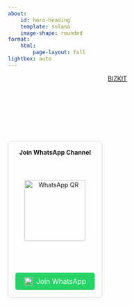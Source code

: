 ```yaml
---
about:
    id: hero-heading
    template: solana
    image-shape: rounded
format:
    html:
        page-layout: full
lightbox: auto
---
```


```{=html}
<style>
@import url('https://fonts.googleapis.com/css2?family=Noto+Sans+Devanagari:wght@400;700&display=swap');
@import url('https://fonts.googleapis.com/css2?family=Noto+Sans+Kannada:wght@400;700&display=swap');

/* Hindi Font */
.hi-font {
  font-family: 'Noto Sans Devanagari', sans-serif;
  font-size: 19px;
  line-height: 1.6;
}

/* Kannada Font */
.kn-font {
  font-family: 'Noto Sans Kannada', sans-serif;
  font-size: 19px;
  line-height: 1.6;
}

/* Tamil Font */
.ta-font {
  font-family: 'Catamaran', sans-serif;
  font-size: 17px;
  line-height: 1.6;
}

/* Telugu Font */
.te-font {
  font-family: 'Noto Sans Telugu', sans-serif;
  font-size: 17px;
  line-height: 1.6;
}

/* German Font */
.de-font {
  font-family: 'Noto Sans', sans-serif; /* Default for German */
  font-size: 19px;
  line-height: 1.6;
}

</style>
<!-- head.html additions -->
<header id="quarto-header" class="headroom fixed-top headroom--top headroom--bottom">
  <nav class="navbar navbar-expand-lg" data-bs-theme="dark">
    <div class="navbar-container container-fluid">
      <div class="navbar-brand-container mx-auto">
        <a class="navbar-brand" href="/">
          <span class="navbar-title">BIZKIT</span>
        </a>
      </div>
    </div> <!-- /container-fluid -->
  </nav>
</header>

<style>
  .intro-optin-wrapper {
    display: flex;
    flex-direction: row;
    gap: 2rem;
    align-items: flex-start;
    flex-wrap: wrap;
  }

  .intro-section {
    flex: 1 1 55%;
    min-width: 300px;
  }

  @media (max-width: 768px) {
    .intro-optin-wrapper {
      flex-direction: column;
    }
  }

  .optin-container {
    display: flex;
    flex-wrap: wrap;
    gap: 20px;
    justify-content: space-between;
    align-items: stretch;
  }

  .channel-box {
    flex: 1 1 300px;
    display: flex;
    flex-direction: column;
    justify-content: space-between;
    align-items: center;
    border: 1px solid #ddd;
    border-radius: 8px;
    padding: 1rem;
    box-shadow: 0 2px 6px rgba(0,0,0,0.05);
    text-align: center;
    min-height: 360px;
    box-sizing: border-box;
  }

  .qr-img {
    width: 140px;
    height: 140px;
    margin: 1rem 0;
  }

  .subscribe-btn {
    display: inline-flex;
    align-items: center;
    justify-content: center;
    gap: 0.5rem;
    background-color: #007bff;
    color: white;
    border: none;
    border-radius: 5px;
    padding: 10px 20px;
    cursor: pointer;
    font-size: 1rem;
    text-decoration: none;
    margin-top: 1rem;
  }

  .subscribe-btn img {
    height: 20px;
    width: 20px;
  }

  .intro-text {
    text-align: left;
    white-space: pre-line;
    line-height: 1.6;
    margin-bottom: 2rem;
    padding-right: 0.5rem;
  }

  .language-selector {
    display: flex;
    gap: 1rem;
    justify-content: flex-start;
    margin-bottom: 1rem;
    flex-wrap: wrap;
  }

  @media (max-width: 768px) {
    .optin-container {
      flex-direction: column;
      align-items: stretch;
    }
  }

  .heading-wrapper {
    display: flex;
    align-items: center;
    justify-content: space-between;
    flex-wrap: wrap;
    gap: 1rem;
    margin-bottom: 1rem;
  }

  .heading-wrapper h2 {
    margin: 0;
    font-size: 1.8rem;
  }  
</style>

<!-- body.qmd content -->
<script>
  function updateLanguage(lang) {
    const langs = {
      'en': {
        hiText: "Welcome",
        hiIntro: "BizKit is a blog built on a simple idea: explain business, economics, and financial concepts by connecting them to real-world events — in a relishable and easily digestible way (just like a good biscuit 🍪), and without jargon. A new story is published every week, crafted to be easy to read and understand.\n The goal is to spark genuine curiosity about business and economics — especially among young minds. While science and programming courses are often tailored for kids, very little is said about how economies and businesses actually work in a kid-friendly way.\n BizKit hopes to change that. By using technology and offering content in multiple languages, we aim to reach as many young learners as possible — including those outside the English-medium of education.\n You can explore the blog in your preferred language using the options at the top of the page. If you'd like to stay updated, feel free to subscribe via WhatsApp. I promise not to spam you.",
        whatsappStrongText: "Join WhatsApp Channel",
        whatsappQR: "/assets/landing/qr-whatsapp-en.png",
        whatsappLink: 'https://whatsapp.com/channel/0029VbAwFip59PwKCh7Wwi1F',
      },
      'hi': {
        hiText: "नमस्ते",
        hiIntro: "BizKit एक ब्लॉग है जो एक आसान से विचार पर बना है: बिज़नेस, इकॉनॉमिक्स और फाइनेंस की बातों को असली दुनिया की घटनाओं से जोड़कर इस तरह समझाना कि पढ़ने में मज़ा भी आए और समझना भी आसान हो — ठीक वैसे जैसे एक अच्छा बिस्किट 🍪 खाने में अच्छा लगता है। और हां, इसमें किसी तरह का भारी-भरकम टेक्निकल शब्दों (जैसे जार्गन) का इस्तेमाल नहीं होता। हर हफ्ते एक नई कहानी पब्लिश होती है, जिसे इस तरह लिखा जाता है कि हर कोई आसानी से पढ़ और समझ सके।\n इसका मकसद है कि बिज़नेस और इकॉनॉमिक्स को लेकर लोगों, खासकर बच्चों और युवाओं में, असली दिलचस्पी जगाई जाए। जैसे साइंस और प्रोग्रामिंग के लिए बच्चों के लिए कोर्स बनाए जाते हैं, वैसे इकॉनॉमी और बिज़नेस की समझ बच्चों के लिए बहुत कम दी जाती है।\n BizKit यही बदलना चाहता है। टेक्नोलॉजी की मदद से और कई भाषाओं में कंटेंट देकर हम ज़्यादा से ज़्यादा बच्चों और नए सीखने वालों तक पहुँचना चाहते हैं — खासकर उन तक जो इंग्लिश मीडियम से नहीं हैं।\n आप इस ब्लॉग को अपनी पसंद की भाषा में पढ़ सकते हैं — ऊपर दिए गए विकल्पों से भाषा बदल सकते हैं। अगर आप अपडेट रहना चाहते हैं, तो WhatsApp से सब्सक्राइब कर सकते हैं। मैं वादा करता हूँ कि आपको स्पैम नहीं भेजा जाएगा।",
        whatsappStrongText: "व्हाट्सएप चैनल से जुड़ें",
        whatsappQR: '/assets/landing/qr-whatsapp-hi.png',
        whatsappLink: 'https://whatsapp.com/channel/0029VbAl8ug4o7qMtawhPL30',
      },
      'kn': {
        hiText: "ನಮಸ್ಕಾರ",
        hiIntro: "BizKit ಎಂಬುದು ಒಂದು ಸರಳ ಆಲೋಚನೆಯ ಮೇಲೆ ನಿರ್ಮಿತವಾದ ಬ್ಲಾಗ್: ನಿಜ ಜೀವನದ ಘಟನಗಳಿಗೆ ಸಂಪರ್ಕ ಹೊಂದಿಸಿ ವ್ಯವಹಾರ, ಆರ್ಥಿಕಶಾಸ್ತ್ರ ಮತ್ತು ಹಣಕಾಸಿನ ವಿಚಾರಗಳನ್ನು ಸುಲಭವಾಗಿ ಅರ್ಥವಾಗುವ ರೀತಿಯಲ್ಲಿ (ಒಳ್ಳೆಯ ಬಿಸ್ಕತ್🍪 ತಿನ್ನುವಂತೆ) ವಿವರಿಸುವುದು — ಯಾವುದೇ ಕಷ್ಟದ ಶಬ್ದಗಳು ಇಲ್ಲದೆ. ಪ್ರತೀ ವಾರ ಓದಲು ಸುಲಭವಾದ ಹೊಸ ಕಥೆಯನ್ನು ಇಲ್ಲಿ ಪ್ರಕಟಿಸಲಾಗುತ್ತದೆ.\n ಈ ಬ್ಲಾಗ್‌ನ ಉದ್ದೇಶ, ವಿಶೇಷವಾಗಿ ಯುವಮನಸ್ಸುಗಳಲ್ಲಿ ವ್ಯವಹಾರ ಮತ್ತು ಆರ್ಥಿಕಶಾಸ್ತ್ರದ ಬಗ್ಗೆ ನಿಜವಾದ ಕುತೂಹಲವನ್ನು ಹುಟ್ಟಿಸುವುದು. ವಿಜ್ಞಾನ ಮತ್ತು ಪ್ರೋಗ್ರಾಮಿಂಗ್ ಪಾಠಗಳು ಮಕ್ಕಳಿಗೆ ಇರುತ್ತವೆ, ಆದರೆ ಆರ್ಥಿಕತೆ ಮತ್ತು ವ್ಯವಹಾರಗಳು ಹೇಗೆ ಕೆಲಸ ಮಾಡುತ್ತವೆ ಎಂಬುದು ಮಕ್ಕಳಿಗೆ ಅರ್ಥವಾಗುವ ರೀತಿಯಲ್ಲಿ ಸಹಜವಾಗಿ ವಿವರಿಸುವುದು ಬಹುಷಃ ಕಡಿಮೆ.\n BizKit ಇದನ್ನು ಬದಲಾಯಿಸಲು ಆಶಿಸುತ್ತಿದೆ. ತಂತ್ರಜ್ಞಾನವನ್ನು ಉಪಯೋಗಿಸಿ ಮತ್ತು ವಿಷಯವನ್ನು ಹಲವಾರು ಭಾಷೆಗಳಲ್ಲಿ ನೀಡುವ ಮೂಲಕ, ನಾವು ಇಂಗ್ಲಿಷ್ ಮೀಡಿಯಂ ಅಲ್ಲದ ಮಕ್ಕಳನ್ನು ಸಹ ತಲುಪಲು ಇಚ್ಛಿಸುತ್ತೇವೆ.\n ಈ ಪುಟದ ಮೇಲ್ಭಾಗದಲ್ಲಿ ಇರುವ ಭಾಷಾ ಆಯ್ಕೆಗಳನ್ನು ಬಳಸಿ, ನೀವು ಬ್ಲಾಗ್ ಅನ್ನು ನಿಮ್ಮ ಇಷ್ಟದ ಭಾಷೆಯಲ್ಲಿ ಓದಬಹುದು. ನಿಮಗೆ ಹೊಸ ಕಥೆಗಳ ಬಗ್ಗೆ ಮಾಹಿತಿ ಬೇಕಾದರೆ, ದಯವಿಟ್ಟು ವಾಟ್ಸಾಪ್ ಮೂಲಕ ಚಂದಾದಾರರಾಗಿ. ನಿಮ್ಮ ವೈಯಕ್ತಿಕ ಮಾಹಿತಿ ನನಗೆ ಬೇಕಾಗಿಲ್ಲ, ಮತ್ತು ನಾನು ಸ್ಪ್ಯಾಮ್ ಮಾಡಲ್ಲ ಅನ್ನೋದು ಖಚಿತ.",
        whatsappStrongText: "ವಾಟ್ಸಾಪ್ ಚಾನೆಲ್‌ಗೆ ಸೇರಿ",
        whatsappQR: '/assets/landing/qr-whatsapp-kn.png',
        whatsappLink: 'https://whatsapp.com/channel/kn',
      },
      'ta': {
        hiText: "வணக்கம்",
        hiIntro: "BizKit என்பது ஒரு எளிய யோசனையில் அமைந்துள்ள ப்ளாக்: வணிகம், பொருளாதாரம் மற்றும் நிதி தொடர்பான கருத்துகளை உண்மையான நிகழ்வுகளுடன் இணைத்து சுவாரஸ்யமாகவும், எளிதில் புரிந்து கொள்ளக்கூடிய வகையிலும் (ஒரு நல்ல பிஸ்கெட் 🍪 போலவே) விவரிப்பது — அதிலும் மிக எளிய மொழியில். ஒவ்வொரு வாரமும் ஒரு புதிய கதை வெளியிடப்படுகிறது, அதை எளிதாக படிக்கவும் புரிந்து கொள்ளவும் உருவாக்குகிறோம்.\n இப்ப்ளாகின் நோக்கம் வணிகம் மற்றும் பொருளாதாரத்தைப் பற்றி சிறந்த ஆர்வத்தை உருவாக்குவதாகும் — குறிப்பாக இளம் மனங்களில். அறிவியல் மற்றும் நிரலாக்க பாடங்கள் குழந்தைகளுக்கேற்ப உருவாக்கப்படுகின்றன, ஆனால் பொருளாதாரம் மற்றும் வணிகம் எப்படிச் செயல்படுகிறது என்பதைக் குழந்தைகளுக்கேற்ப விளக்குவது அரிது.\n BizKit அதை மாற்றவே விரும்புகிறது. தொழில்நுட்பத்தைப் பயன்படுத்தி பல மொழிகளில் உள்ளடக்கம் வழங்குவதன்மூலம், ஆங்கிலம் மூலமல்லாத கல்வியைப் பெற்ற குழந்தைகளும் உட்பட அதிகமான மாணவர்களை அடைய முயல்கிறோம்.\n இந்த ப்ளாகை உங்களுக்குப் பிடித்த மொழியில் மேலே உள்ள விருப்பங்களை பயன்படுத்தி நீங்கள் ஆராயலாம். நீங்கள் புதுப்பிப்புகளைப் பெற விரும்பினால், WhatsApp மூலம் சுயமாகச் சேர்ந்துக்கொள்ளலாம். நான் உங்களை விளம்பர மெசேஜ்களால் தொந்தரவு செய்ய மாட்டேன்.",
        whatsappStrongText: "WhatsApp சேனலில் சேருங்கள்",
        whatsappQR: "/assets/landing/qr-whatsapp-ta.png",
        whatsappLink: "https://whatsapp.com/channel/0029VbAwFip59PwKCh7Wwi1F"
      },
      "te": {
        "hiText": "స్వాగతం",
        "hiIntro": "BizKit ఒక సాధారణ ఆలోచనపై తయారైన బ్లాగ్: వ్యాపారం, ఆర్థిక వ్యవస్థలు, మరియు ఫైనాన్స్ వంటి విషయాలను వాస్తవ ప్రపంచ ఘటనలతో కలిపి, సులభంగా అర్థమయ్యే విధంగా (ఒక మంచి బిస్కెట్ 🍪 లాగా) వివరించడమే లక్ష్యం. ప్రతి వారం కొత్త కథను ప్రచురిస్తాం, ఇది చదవడానికి మరియు అర్థం చేసుకోవడానికి చాలా ఈజీగా ఉంటుంది.\n వ్యాపారం మరియు ఆర్థిక రంగాలపై నిజమైన ఆసక్తిని నెలకొల్పడం లక్ష్యం — ముఖ్యంగా యువ మేధావుల్లో. సైన్స్ మరియు ప్రోగ్రామింగ్ కోసం చిన్నపిల్లల కోర్సులు అందుబాటులో ఉన్నా, ఆర్థిక వ్యవస్థలు మరియు వ్యాపారాలు ఎలా పనిచేస్తాయో పిల్లలకు స్నేహపూర్వకంగా ఎవరూ చెబట్లేదు.\n BizKit దీన్ని మార్చాలనుకుంటోంది. టెక్నాలజీ ఉపయోగించి మరియు అనేక భాషల్లో కంటెంట్ అందిస్తూ, ఇంగ్లిష్ మీడియం కాదని విద్యార్థులకు కూడా చేరాలని ప్రయత్నిస్తున్నాం.\n పేజీపై పై భాగంలో ఉన్న భాషా ఎంపికలతో మీరు మీకు నచ్చిన భాషలో ఈ బ్లాగ్‌ను చూడవచ్చు. మీరు తాజా కథల గురించి తెలుసుకోవాలనుకుంటే, WhatsApp ద్వారా సబ్‌స్క్రైబ్ అవ్వండి. మీకు అనవసరమైన మెసేజులు పంపమని మాటిస్తున్నాను.",
        "whatsappStrongText": "WhatsApp చానెల్‌ లో చేరండి",
        "whatsappQR": "/assets/landing/qr-whatsapp-te.png",
        "whatsappLink": "https://whatsapp.com/channel/0029VbAwFip59PwKCh7Wwi1F"
      },
      "de": {
        "hiText": "Willkommen",
        "hiIntro": "BizKit ist ein Blog, der auf einer einfachen Idee basiert: Geschäfts-, Wirtschafts- und Finanzthemen durch echte Ereignisse erklären – auf eine unterhaltsame und leicht verständliche Art (so wie ein leckerer Keks 🍪) und ohne komplizierte Fachbegriffe. Jede Woche gibt es eine neue Geschichte, die einfach zu lesen und zu verstehen ist.\n Das Ziel ist es, echtes Interesse an Wirtschaft und Unternehmen zu wecken – besonders bei jungen Menschen. Während es viele Wissenschafts- und Programmierkurse für Kinder gibt, wird selten kindgerecht erklärt, wie Wirtschaft und Unternehmen wirklich funktionieren.\n BizKit möchte das ändern. Mit Hilfe von Technik und Inhalten in mehreren Sprachen wollen wir möglichst viele junge Lernende erreichen – auch die, die nicht auf Englisch unterrichtet werden.\n Du kannst den Blog in deiner Lieblingssprache lesen, indem du oben auf der Seite die Sprache auswählst. Wenn du auf dem Laufenden bleiben möchtest, kannst du dich gerne über WhatsApp anmelden. Versprochen: kein Spam!",
        "whatsappStrongText": "WhatsApp-Kanal beitreten",
        "whatsappQR": "/assets/landing/qr-whatsapp-de.png",
        "whatsappLink": "https://whatsapp.com/channel/0029VbAwFip59PwKCh7Wwi1F"
      }
    };

    const data = langs[lang];
    document.getElementById('hiText').innerText = data.hiText;
    document.getElementById('hiIntro').innerText = data.hiIntro;
    document.getElementById('whatsappStrongText').innerText = data.whatsappStrongText;
    document.getElementById('qrWhatsapp').src = data.whatsappQR;
    document.getElementById('whatsappJoinBtn').href = data.whatsappLink;

    // 👇 Font toggle logic
    // Remove all font classes first to avoid conflicts
      document.body.classList.remove('hi-font', 'kn-font', 'ta-font', 'te-font', 'ml-font', 'mr-font', 'de-font');

      // Add the appropriate font class based on the selected language
      if (lang === 'hi') {
        document.body.classList.add('hi-font');
      } else if (lang === 'kn') {
        document.body.classList.add('kn-font');
      } else if (lang === 'ta') {
        document.body.classList.add('ta-font');
      } else if (lang === 'te') {
        document.body.classList.add('te-font');
      } else if (lang === 'de') {
        document.body.classList.add('de-font');
      } else {
        // Fallback: if no language matches, apply the default English font
        document.body.classList.add('en-font');
      }
  }

  document.addEventListener('DOMContentLoaded', () => {
      updateLanguage('kn');
    });
</script>

<img src="/assets/landing/qr-whatsapp-hi.png" style="display:none;" />
<img src="/assets/landing/qr-whatsapp-kn.png" style="display:none;" />
<img src="/assets/landing/qr-whatsapp-ta.png" style="display:none;" />
<img src="/assets/landing/qr-whatsapp-te.png" style="display:none;" />
<img src="/assets/landing/qr-whatsapp-de.png" style="display:none;" />

<div class="heading-wrapper">
  <h2 id="hiText"></h2>
</div>

<div class="intro-optin-wrapper">
  <div class="intro-section">
    <div id="hiIntro" class="intro-text"></div>
  </div>

  <div class="optin-container">
    <div class="channel-box">
      <strong id="whatsappStrongText">Join WhatsApp Channel</strong>
      <img id="qrWhatsapp" class="qr-img" src="/assets/landing/qr-whatsapp-en.png" alt="WhatsApp QR">
      <a id="whatsappJoinBtn" class="subscribe-btn" href="https://whatsapp.com/channel/0029VbAwFip59PwKCh7Wwi1F" style="background-color: #25D366;">
        <img src="/assets/landing/icons8-whatsapp-48.png" alt="WhatsApp"> Join WhatsApp
      </a>
    </div>
  </div>
</div>
```
